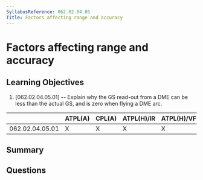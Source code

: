 ```yaml
---
SyllabusReference: 062.02.04.05
Title: Factors affecting range and accuracy
---
```


# Factors affecting range and accuracy

## Learning Objectives

1. [062.02.04.05.01] -- Explain why the GS read-out from a DME can be less than
   the actual GS, and is zero when flying a DME arc.

|                 | ATPL(A) | CPL(A) | ATPL(H)/IR | ATPL(H)/VFR | CPL(H) | IR  | CBIR(A) |
| --------------- | ------- | ------ | ---------- | ----------- | ------ | --- | ------- |
| 062.02.04.05.01 | X       | X      | X          | X           | X      | X   | X       |

## Summary

## Questions
